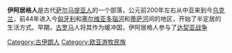 '''伊阿居格人'''是古代[[萨尔马提亚人|萨尔马提亚人]]的一个部落，公元前200年左右从中亚来到今[[乌克兰|乌克兰]]，前44年进入今[[匈牙利|匈牙利]]和[[塞尔维亚|塞尔维亚]][[多瑙河|多瑙河]]和[[蒂萨河|蒂萨河]]间的地区，开始了半定居的生活方式。早期，[[古罗马|古罗马]]人将其作为缓冲国，伊阿居格人参与了[[达契亚战争|达契亚战争]]

[[Category:古伊朗人|Category:古伊朗人]]
[[Category:欧亚游牧民族|Category:欧亚游牧民族]]
